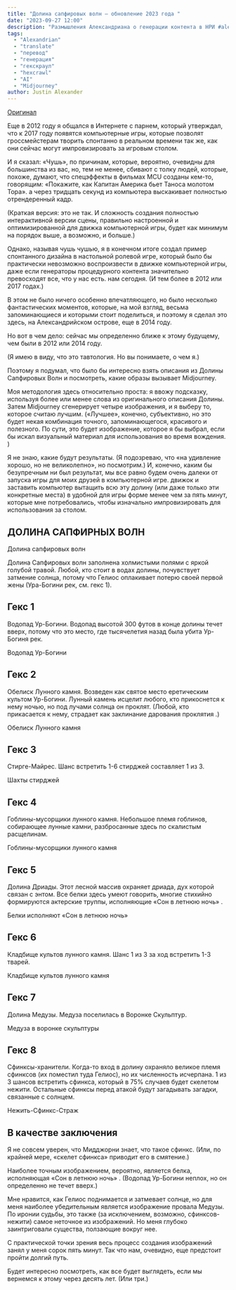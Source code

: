 ```yaml
---
title: "Долина сапфировых волн – обновление 2023 года "
date: "2023-09-27 12:00"
description: "Размышления Александриана о генерации контента в НРИ #alexandrian #hexcrawl #ai #translate"
tags: 
  - "Alexandrian"
  - "translate"
  - "перевод"
  - "генерация"
  - "гекскраул"
  - "hexcrawl"
  - "AI"
  - "Midjourney"
author: Justin Alexander
---
```


[Оригинал](https://thealexandrian.net/wordpress/49929/roleplaying-games/valley-of-the-sapphire-waves-2023-update#comments)

Еще в 2012 году я общался в Интернете с парнем, который утверждал, что к 2017 году появятся компьютерные игры, которые позволят гроссмейстерам творить спонтанно в реальном времени так же, как они сейчас могут импровизировать за игровым столом.

И я сказал: «Чушь», по причинам, которые, вероятно, очевидны для большинства из вас, но, тем не менее, сбивают с толку людей, которые, похоже, думают, что спецэффекты в фильмах MCU созданы кем-то, говорящим: «Покажите, как Капитан Америка бьет Таноса молотом Тора». а через тридцать секунд из компьютера выскакивает полностью отрендеренный кадр.

(Краткая версия: это не так. И сложность создания полностью интерактивной версии сцены, правильно настроенной и оптимизированной для движка компьютерной игры, будет как минимум на порядок выше, а возможно, и больше.)

Однако, называя чушь чушью, я в конечном итоге создал пример спонтанного дизайна в настольной ролевой игре, который было бы практически невозможно воспроизвести в движке компьютерной игры, даже если генераторы процедурного контента значительно превосходят все, что у нас есть. нам сегодня. (И тем более в 2012 или 2017 годах.)

В этом не было ничего особенно впечатляющего, но было несколько фантастических моментов, которые, на мой взгляд, весьма запоминающиеся и которыми стоит поделиться, и поэтому я сделал это здесь, на Александрийском острове, еще в 2014 году.

Но вот в чем дело: сейчас мы определенно ближе к этому будущему, чем были в 2012 или 2014 году.

(Я имею в виду, что это тавтология. Но вы понимаете, о чем я.)

Поэтому я подумал, что было бы интересно взять описания из Долины Сапфировых Волн и посмотреть, какие образы вызывает Midjourney.

Моя методология здесь относительно проста: я ввожу подсказку, используя более или менее слова из оригинального описания Долины. Затем Midjourney сгенерирует четыре изображения, и я выберу то, которое считаю лучшим. («Лучшее», конечно, субъективно, но это будет некая комбинация точного, запоминающегося, красивого и полезного. По сути, это будет изображение, которое я бы выбрал, если бы искал визуальный материал для использования во время вождения. )

Я не знаю, какие будут результаты. (Я подозреваю, что «на удивление хорошо, но не великолепно», но посмотрим.) И, конечно, каким бы безупречным ни был результат, мы все равно будем очень далеки от запуска игры для моих друзей в компьютерной игре. движок и заставить компьютер вытащить всю эту долину (или даже только эти конкретные места) в удобной для игры форме менее чем за пять минут, которые мне потребовались, чтобы изначально импровизировать для использования за столом.

## ДОЛИНА САПФИРНЫХ ВОЛН

Долина сапфировых волн

Долина Сапфировых волн заполнена холмистыми полями с яркой голубой травой. Любой, кто стоит в водах долины, почувствует затмение солнца, потому что Гелиос оплакивает потерю своей первой жены (Ура-Богини рек, см. гекс 1).

## Гекс 1

Водопад Ур-Богини. Водопад высотой 300 футов в конце долины течет вверх, потому что это место, где тысячелетия назад была убита Ур-Богиня рек.

Водопад Ур-Богини

## Гекс 2

Обелиск Лунного камня. Возведен как святое место еретическим культом Ур-Богини. Лунный камень исцелит любого, кто прикоснется к нему ночью, но под лучами солнца он проклят. (Любой, кто прикасается к нему, страдает как заклинание дарования проклятия .)

Обелиск Лунного камня

## Гекс 3

Стирге-Майрес. Шанс встретить 1-6 стирджей составляет 1 из 3.

Шахты стирджей

## Гекс 4

Гоблины-мусорщики лунного камня. Небольшое племя гоблинов, собирающее лунные камни, разбросанные здесь по скалистым расщелинам.

Гоблины-мусорщики лунного камня

## Гекс 5

Долина Дриады. Этот лесной массив охраняет дриада, дух которой связан с энтом. Все белки здесь умеют говорить, многие стихийно формируются актерские труппы, исполняющие «Сон в летнюю ночь» .

Белки исполняют «Сон в летнюю ночь»

## Гекс 6

Кладбище культов лунного камня. Шанс 1 из 3 за ход встретить 1-3 тварей.

Кладбище культов лунного камня

## Гекс 7

Долина Медузы. Медуза поселилась в Воронке Скульптур.

Медуза в воронке скульптуры

## Гекс 8

Сфинксы-хранители. Когда-то вход в долину охраняло великое племя сфинксов (их поместил туда Гелиос), но их численность исчерпана. 1 из 3 шансов встретить сфинкса, который в 75% случаев будет скелетом нежити. Остальные сфинксы перед атакой будут загадывать загадки, связанные с солнцем.

Нежить-Сфинкс-Страж

## В качестве заключения

Я не совсем уверен, что Мидджорни знает, что такое сфинкс. (Или, по крайней мере, «скелет сфинкса» приводит его в смятение.)

Наиболее точным изображением, вероятно, является белка, исполняющая «Сон в летнюю ночь» . (Водопад Ур-Богини неплох, но он определенно не течет вверх.)

Мне нравится, как Гелиос поднимается и затмевает солнце, но для меня наиболее убедительным является изображение провала Медузы. По иронии судьбы, это также (за исключением, возможно, сфинксов-нежити) самое неточное из изображений. Но меня глубоко заинтриговали существа, ползающие вокруг нее.

С практической точки зрения весь процесс создания изображений занял у меня сорок пять минут. Так что нам, очевидно, еще предстоит пройти долгий путь.

Будет интересно посмотреть, как все будет выглядеть, если мы вернемся к этому через десять лет. (Или три.)